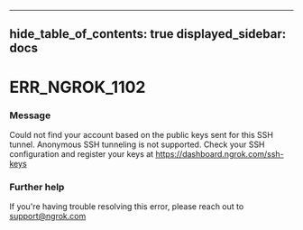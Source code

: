 

---
hide_table_of_contents: true
displayed_sidebar: docs
---


# ERR_NGROK_1102

### Message
Could not find your account based on the public keys sent for this SSH tunnel. Anonymous SSH tunneling is not supported.
Check your SSH configuration and register your keys at https://dashboard.ngrok.com/ssh-keys

<ErrorDetails />



### Further help
If you're having trouble resolving this error, please reach out to [support@ngrok.com](mailto:support@ngrok.com?subject=Help%20with%20ERR_NGROK_1102)


